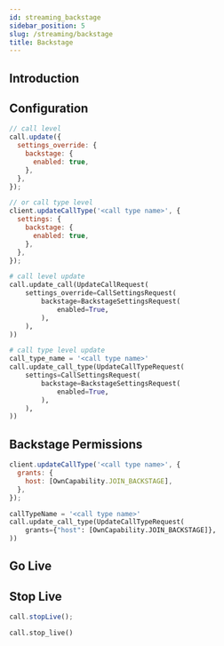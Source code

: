 ```yaml
---
id: streaming_backstage
sidebar_position: 5
slug: /streaming/backstage
title: Backstage
---
```



## Introduction

## Configuration

<Tabs groupId="examples">
<TabItem value="js" label="JavaScript">

```js
// call level
call.update({
  settings_override: {
    backstage: {
      enabled: true,
    },
  },
});

// or call type level
client.updateCallType('<call type name>', {
  settings: {
    backstage: {
      enabled: true,
    },
  },
});
```

</TabItem>
<TabItem value="py" label="Python">

```py
# call level update
call.update_call(UpdateCallRequest(
    settings_override=CallSettingsRequest(
        backstage=BackstageSettingsRequest(
            enabled=True,
        ),
    ),
))

# call type level update
call_type_name = '<call type name>'
call.update_call_type(UpdateCallTypeRequest(
    settings=CallSettingsRequest(
        backstage=BackstageSettingsRequest(
            enabled=True,
        ),
    ),
))
```

</TabItem>
</Tabs>

## Backstage Permissions

<Tabs groupId="examples">
<TabItem value="js" label="JavaScript">

```js
client.updateCallType('<call type name>', {
  grants: {
    host: [OwnCapability.JOIN_BACKSTAGE],
  },
});
```

</TabItem>
<TabItem value="py" label="Python">

```py
callTypeName = '<call type name>'
call.update_call_type(UpdateCallTypeRequest(
    grants={"host": [OwnCapability.JOIN_BACKSTAGE]},
))
```

</TabItem>
</Tabs>

## Go Live

<GoLive />

## Stop Live

<Tabs groupId="examples">
<TabItem value="js" label="JavaScript">

```js
call.stopLive();
```

</TabItem>
<TabItem value="py" label="Python">

```py
call.stop_live()
```

</TabItem>
</Tabs>
